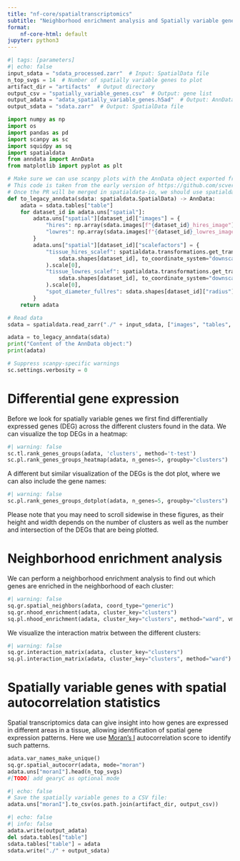 ```yaml
---
title: "nf-core/spatialtranscriptomics"
subtitle: "Neighborhood enrichment analysis and Spatially variable genes"
format:
    nf-core-html: default
jupyter: python3
---
```


```python
#| tags: [parameters]
#| echo: false
input_sdata = "sdata_processed.zarr"  # Input: SpatialData file
n_top_svgs = 14  # Number of spatially variable genes to plot
artifact_dir = "artifacts"  # Output directory
output_csv = "spatially_variable_genes.csv"  # Output: gene list
output_adata = "adata_spatially_variable_genes.h5ad"  # Output: AnnData file
output_sdata = "sdata.zarr"  # Output: SpatialData file
```

```python
import numpy as np
import os
import pandas as pd
import scanpy as sc
import squidpy as sq
import spatialdata
from anndata import AnnData
from matplotlib import pyplot as plt
```

```python
# Make sure we can use scanpy plots with the AnnData object exported from sdata.tables
# This code is taken from the early version of https://github.com/scverse/spatialdata-io/pull/102/
# Once the PR will be merged in spatialdata-io, we should use spatialdata_io.to_legacy_anndata(sdata).
def to_legacy_anndata(sdata: spatialdata.SpatialData) -> AnnData:
    adata = sdata.tables["table"]
    for dataset_id in adata.uns["spatial"]:
        adata.uns["spatial"][dataset_id]["images"] = {
            "hires": np.array(sdata.images[f"{dataset_id}_hires_image"]).transpose([1, 2, 0]),
            "lowres": np.array(sdata.images[f"{dataset_id}_lowres_image"]).transpose([1, 2, 0]),
        }
        adata.uns["spatial"][dataset_id]["scalefactors"] = {
            "tissue_hires_scalef": spatialdata.transformations.get_transformation(
                sdata.shapes[dataset_id], to_coordinate_system="downscaled_hires"
            ).scale[0],
            "tissue_lowres_scalef": spatialdata.transformations.get_transformation(
                sdata.shapes[dataset_id], to_coordinate_system="downscaled_lowres"
            ).scale[0],
            "spot_diameter_fullres": sdata.shapes[dataset_id]["radius"][0] * 2,
        }
    return adata
```

```python
# Read data
sdata = spatialdata.read_zarr("./" + input_sdata, ["images", "tables", "shapes"])

adata = to_legacy_anndata(sdata)
print("Content of the AnnData object:")
print(adata)

# Suppress scanpy-specific warnings
sc.settings.verbosity = 0
```

# Differential gene expression

Before we look for spatially variable genes we first find differentially
expressed genes (DEG) across the different clusters found in the data. We can
visualize the top DEGs in a heatmap:

```python
#| warning: false
sc.tl.rank_genes_groups(adata, 'clusters', method='t-test')
sc.pl.rank_genes_groups_heatmap(adata, n_genes=5, groupby="clusters")
```

A different but similar visualization of the DEGs is the dot plot, where we can
also include the gene names:

```python
#| warning: false
sc.pl.rank_genes_groups_dotplot(adata, n_genes=5, groupby="clusters")
```

::: {.callout-note}
Please note that you may need to scroll sidewise in these figures, as their
height and width depends on the number of clusters as well as the number and
intersection of the DEGs that are being plotted.
:::

# Neighborhood enrichment analysis

We can perform a neighborhood enrichment analysis to find out which
genes are enriched in the neighborhood of each cluster:

```python
#| warning: false
sq.gr.spatial_neighbors(adata, coord_type="generic")
sq.gr.nhood_enrichment(adata, cluster_key="clusters")
sq.pl.nhood_enrichment(adata, cluster_key="clusters", method="ward", vmin=-100, vmax=100)
```

We visualize the interaction matrix between the different clusters:

```python
#| warning: false
sq.gr.interaction_matrix(adata, cluster_key="clusters")
sq.pl.interaction_matrix(adata, cluster_key="clusters", method="ward")
```

# Spatially variable genes with spatial autocorrelation statistics

Spatial transcriptomics data can give insight into how genes are expressed in
different areas in a tissue, allowing identification of spatial gene expression
patterns. Here we use [Moran's I](https://en.wikipedia.org/wiki/Moran%27s_I) autocorrelation score to identify such patterns.

```python
adata.var_names_make_unique()
sq.gr.spatial_autocorr(adata, mode="moran")
adata.uns["moranI"].head(n_top_svgs)
#[TODO] add gearyC as optional mode
```

```python
#| echo: false
# Save the spatially variable genes to a CSV file:
adata.uns["moranI"].to_csv(os.path.join(artifact_dir, output_csv))
```

```python
#| echo: false
#| info: false
adata.write(output_adata)
del sdata.tables["table"]
sdata.tables["table"] = adata
sdata.write("./" + output_sdata)
```

